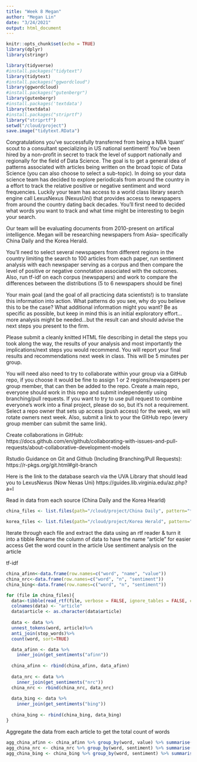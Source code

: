 ```yaml
---
title: "Week 8 Megan"
author: "Megan Lin"
date: "3/24/2021"
output: html_document
---
```


```r
knitr::opts_chunk$set(echo = TRUE)
library(dplyr)
library(stringr)

library(tidyverse)
#install.packages("tidytext")
library(tidytext)
#install.packages("ggwordcloud")
library(ggwordcloud)
#install.packages("gutenbergr") 
library(gutenbergr)
#install.packages('textdata')
library(textdata)
#install.packages("striprtf")
library("striprtf")
setwd("/cloud/project")
save.image("tidytext.RData")
```

Congratulations you've successfully transferred from being a NBA 'quant' scout to a consultant specializing in US national sentiment! You've been hired by a non-profit in secret to track the level of support nationally and regionally for the field of Data Science. The goal is to get a general idea of patterns associated with articles being written on the broad topic of Data Science (you can also choose to select a sub-topic). In doing so your data science team has decided to explore periodicals from around the country in a effort to track the relative positive or negative sentiment and word frequencies. Luckily your team has access to a world class library search engine call LexusNexus (NexusUni) that provides access to newspapers from around the country dating back decades. You'll first need to decided what words you want to track and what time might be interesting to begin your search. 

Our team will be evaluating documents from 2010-present on artifical intelligence. Megan will be researching newspapers from Asia-- specifically China Daily and the Korea Herald.

You'll need to select several newspapers from different regions in the country limiting the search to 100 articles from each paper, run sentiment analysis with each newspaper serving as a corpus and then compare the level of positive or negative connotation associated with the outcomes. Also, run tf-idf on each corpus (newspapers) and work to compare the differences between the distributions (5 to 6 newspapers should be fine)


Your main goal (and the goal of all practicing data scientists!) is to translate this information into action. What patterns do you see, why do you believe this to be the case? What additional information might you want? Be as specific as possible, but keep in mind this is an initial exploratory effort...more analysis might be needed...but the result can and should advise the next steps you present to the firm. 


Please submit a cleanly knitted HTML file describing in detail the steps you took along the way, the results of your analysis and most importantly the implications/next steps you would recommend.  You will report your final results and recommendations next week in class. This will be 5 minutes per group. 

You will need also need to try to collaborate within your group via a GitHub repo, if you choose it would be fine to assign 1 or 2 regions/newspapers per group member, that can then be added to the repo. Create a main repo, everyone should work in this repo and submit independently using branching/pull requests. If you want to try to use pull request to combine everyone's work into a final project, please do so, but it's not a requirement. Select a repo owner that sets up access (push access) for the week, we will rotate owners next week. Also, submit a link to your the GitHub repo (every group member can submit the same link). 

Create collaborations in GitHub: https://docs.github.com/en/github/collaborating-with-issues-and-pull-requests/about-collaborative-development-models

Rstudio Guidance on Git and Github (Including Branching/Pull Requests): https://r-pkgs.org/git.html#git-branch


Here is the link to the database search via the UVA Library that should lead you to LexusNexus (Now Nexas Uni)
https://guides.lib.virginia.edu/az.php?a=l

Read in data from each source (China Daily and the Korea Hearld)
```r
china_files <- list.files(path="/cloud/project/China Daily", pattern="*rtf", full.names=TRUE, recursive=FALSE)

korea_files <- list.files(path="/cloud/project/Korea Herald", pattern="*rtf", full.names=TRUE, recursive=FALSE)
```

Iterate through each file and extract the data using an rtf reader & turn it into a tibble
Rename the column of data to have the name "article" for easier access
Get the word count in the article
Use sentiment analysis on the article

tf-idf
```r

china_afinn<-data.frame(row.names=c("word", "name", "value"))
china_nrc<-data.frame(row.names=c("word", "n", "sentiment"))
china_bing<-data.frame(row.names=c("word", "n", "sentiment"))

for (file in china_files){
  data<-tibble(read_rtf(file, verbose = FALSE, ignore_tables = FALSE, check_file = TRUE))
  colnames(data) <- "article"
  data$article <- as.character(data$article)
  
  data <- data %>%
  unnest_tokens(word, article)%>%
  anti_join(stop_words)%>% 
  count(word, sort=TRUE)

  data_afinn <- data %>%
    inner_join(get_sentiments("afinn"))
  
  china_afinn <- rbind(china_afinn, data_afinn)
  
  data_nrc <- data %>%
    inner_join(get_sentiments("nrc"))
  china_nrc <- rbind(china_nrc, data_nrc)
  
  data_bing <- data %>%
    inner_join(get_sentiments("bing"))
  
  china_bing <- rbind(china_bing, data_bing)
}

```

Aggregate the data from each article to get the total count of words
```r
agg_china_afinn <- china_afinn %>% group_by(word, value) %>% summarise(TotalCount = sum(n))
agg_china_nrc <- china_nrc %>% group_by(word, sentiment) %>% summarise(TotalCount = sum(n))
agg_china_bing <- china_bing %>% group_by(word, sentiment) %>% summarise(TotalCount = sum(n))
```
